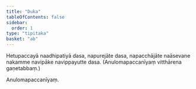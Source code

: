 ```yaml
---
title: "Duka"
tableOfContents: false
sidebar:
  order: 1
type: "tipitaka"
basket: "ab"
---
```



<DynamicBreadcrumb />

<Division number="15">

<Paragraph number="673">
Hetupaccayā naadhipatiyā dasa, napurejāte dasa, napacchājāte naāsevane nakamme navipāke navippayutte dasa.

</Paragraph>
</Division>

<Paragraph number="674" type="center">
(Anulomapaccanīyaṃ vitthārena gaṇetabbaṃ.)

  
Anulomapaccanīyaṃ.
</Paragraph>